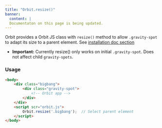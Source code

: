 ```yaml
---
title: "Orbit.resize()"
banner: 
  content: |
  Documentaton on this page is being updated.
---
```



Orbit provides a Orbit JS class with `resize()` method to allow `.gravity-spot` to adapt its size to a parent element. See [installation doc section](/introduction/installation)

- **Important:** Currently resize() only works on initial `.gravity-spot`. Does not affect child `gravity-spots`.

### Usage

```html
<body>
    <div class="bigbang">
        <div class="gravity-spot">
            <!-- Orbit app -->
        </div>
    </div>
    <script scr="orbit.js">
        Orbit.resize('.bigbang');  // Select parent element
    </script>
</body>
```
